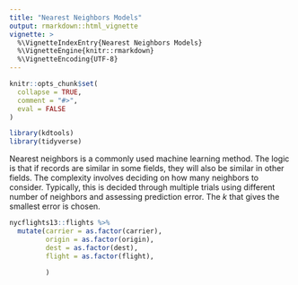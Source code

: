 ```yaml
---
title: "Nearest Neighbors Models"
output: rmarkdown::html_vignette
vignette: >
  %\VignetteIndexEntry{Nearest Neighbors Models}
  %\VignetteEngine{knitr::rmarkdown}
  %\VignetteEncoding{UTF-8}
---
```


```r
knitr::opts_chunk$set(
  collapse = TRUE,
  comment = "#>",
  eval = FALSE
)
```

```r
library(kdtools)
library(tidyverse)
```

Nearest neighbors is a commonly used machine learning method. The logic is that if records are similar in some fields, they will also be similar in other fields. The complexity involves deciding on how many neighbors to consider. Typically, this is decided through multiple trials using different number of neighbors and assessing prediction error. The $k$ that gives the smallest error is chosen. 

```r
nycflights13::flights %>%
  mutate(carrier = as.factor(carrier),
         origin = as.factor(origin),
         dest = as.factor(dest),
         flight = as.factor(flight),
         
         )
```
